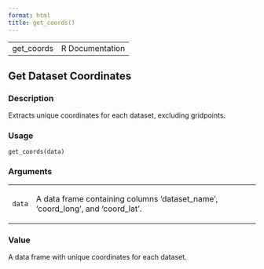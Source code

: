 ```yaml
---
format: html
title: get_coords()
---
```


<html><head>
<meta http-equiv="Content-Type" content="text/html; charset=utf-8" />
<meta name="viewport" content="width=device-width, initial-scale=1.0, user-scalable=yes" />
<link rel="stylesheet" href="https://cdn.jsdelivr.net/npm/katex@0.15.3/dist/katex.min.css">
<script type="text/javascript">
const macros = { "\\R": "\\textsf{R}", "\\code": "\\texttt"};
function processMathHTML() {
    var l = document.getElementsByClassName('reqn');
    for (let e of l) { katex.render(e.textContent, e, { throwOnError: false, macros }); }
    return;
}</script>
<script defer src="https://cdn.jsdelivr.net/npm/katex@0.15.3/dist/katex.min.js"
    onload="processMathHTML();"></script>
<link rel="stylesheet" type="text/css" href="R.css" />
</head><body><div class="container"><main>

<table style="width: 100%;"><tr><td>get_coords</td><td style="text-align: right;">R Documentation</td></tr></table>

<h2>Get Dataset Coordinates</h2>

<h3>Description</h3>

<p>Extracts unique coordinates for each dataset, excluding gridpoints.
</p>


<h3>Usage</h3>

<pre><code class='language-R'>get_coords(data)
</code></pre>


<h3>Arguments</h3>

<table>
<tr><td><code id="data">data</code></td>
<td>
<p>A data frame containing columns 'dataset_name', 'coord_long', and
'coord_lat'.</p>
</td></tr>
</table>


<h3>Value</h3>

<p>A data frame with unique coordinates for each dataset.
</p>

</main>

</div>
</body></html>

